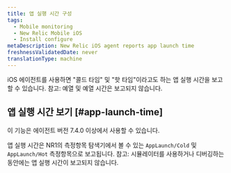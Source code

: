 ```yaml
---
title: 앱 실행 시간 구성
tags:
  - Mobile monitoring
  - New Relic Mobile iOS
  - Install configure
metaDescription: New Relic iOS agent reports app launch time
freshnessValidatedDate: never
translationType: machine
---
```


iOS 에이전트를 사용하면 "콜드 타임" 및 "핫 타임"이라고도 하는 앱 실행 시간을 보고할 수 있습니다. 참고: 예열 및 예열 시간은 보고되지 않습니다.

## 앱 실행 시간 보기 [#app-launch-time]

<Callout variant="important">
  이 기능은 에이전트 버전 7.4.0 이상에서 사용할 수 있습니다.
</Callout>

앱 실행 시간은 NR1의 측정항목 탐색기에서 볼 수 있는 `AppLaunch/Cold` 및 `AppLaunch/Hot` 측정항목으로 보고됩니다. 참고: 시뮬레이터를 사용하거나 디버깅하는 동안에는 앱 실행 시간이 보고되지 않습니다.